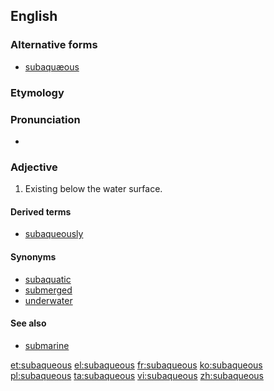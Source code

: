 ==English==
===Alternative forms===
* [[subaquæous]]

===Etymology===
{{prefix|sub|aqueous}}

===Pronunciation===
*{{IPA|sɜˈbeɪkwiəs}}

===Adjective===
{{en-adj|-}}

# Existing below the water surface.

====Derived terms====
*[[subaqueously]]

====Synonyms====
*[[subaquatic]]
*[[submerged]]
*[[underwater]]

====See also====
*[[submarine]]

[[et:subaqueous]]
[[el:subaqueous]]
[[fr:subaqueous]]
[[ko:subaqueous]]
[[pl:subaqueous]]
[[ta:subaqueous]]
[[vi:subaqueous]]
[[zh:subaqueous]]